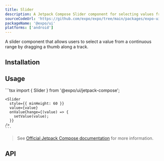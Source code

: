 ```yaml
---
title: Slider
description: A Jetpack Compose Slider component for selecting values from a range.
sourceCodeUrl: 'https://github.com/expo/expo/tree/main/packages/expo-ui'
packageName: '@expo/ui'
platforms: ['android']
---
```



A slider component that allows users to select a value from a continuous range by dragging a thumb along a track.

## Installation

<APIInstallSection />

## Usage

<Tabs>
  <Tab label="Preview">
    <ContentSpotlight
      alt="Slider component on Android."
      src="/static/images/expo-ui/slider/android.png"
      className="max-w-[480px]"
    />
  </Tab>
  <Tab label="Code">
    ```tsx
    import { Slider } from '@expo/ui/jetpack-compose';

    <Slider
      style={{ minHeight: 60 }}
      value={value}
      onValueChange={(value) => {
        setValue(value);
      }}
    />
    ```

  </Tab>
</Tabs>

> See [Official Jetpack Compose documentation](https://developer.android.com/develop/ui/compose/components/slider) for more information.

## API

<APISection packageName="expo-ui/jetpack-compose/slider" apiName="Slider" />
